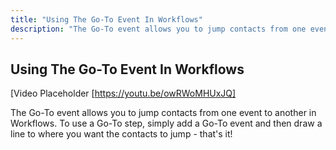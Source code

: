 ```yaml
---
title: "Using The Go-To Event In Workflows"
description: "The Go-To event allows you to jump contacts from one event to another in Workflows."
---
```

## Using The Go-To Event In Workflows 

[Video Placeholder [https://youtu.be/owRWoMHUxJQ]

The Go-To event allows you to jump contacts from one event to another in Workflows. To use a Go-To step, simply add a Go-To event and then draw a line to where you want the contacts to jump - that's it!